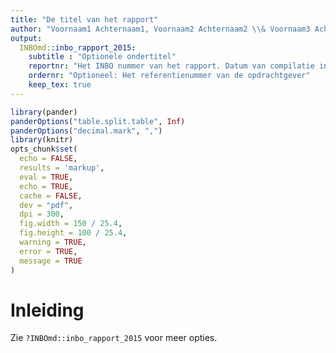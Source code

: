 ```yaml
---
title: "De titel van het rapport"
author: "Voornaam1 Achternaam1, Voornaam2 Achternaam2 \\& Voornaam3 Achternaam3"
output: 
  INBOmd::inbo_rapport_2015:
    subtitle : "Optionele ondertitel"
    reportnr: "Het INBO nummer van het rapport. Datum van compilatie indien ontbrekend"
    ordernr: "Optioneel: Het referentienummer van de opdrachtgever"
    keep_tex: true
---
```

```r
library(pander)
panderOptions("table.split.table", Inf)
panderOptions("decimal.mark", ",")
library(knitr)
opts_chunk$set(
  echo = FALSE, 
  results = 'markup',
  eval = TRUE,
  echo = TRUE,
  cache = FALSE,
  dev = "pdf",
  dpi = 300,
  fig.width = 150 / 25.4,
  fig.height = 100 / 25.4,
  warning = TRUE,
  error = TRUE,
  message = TRUE
)
```

# Inleiding

Zie `?INBOmd::inbo_rapport_2015` voor meer opties.
